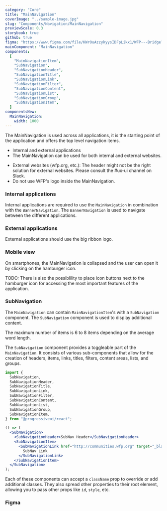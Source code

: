 ```yaml
---
category: "Core"
title: "MainNavigation"
coverImage: "../sample-image.jpg"
slug: "Components/Navigation/MainNavigation"
previewScale: 0.3
storybook: true
github: true
figma: "https://www.figma.com/file/KWrOuAzzykyysIDFpLikx1/WFP---Bridge?type=design&node-id=130%3A2251&mode=design&t=eFfGsO7k7LGjWFwo-1"
mainComponent: "MainNavigation"
components:
  [
    "MainNavigationItem",
    "SubNavigation",
    "SubNavigationHeader",
    "SubNavigationTitle",
    "SubNavigationLink",
    "SubNavigationFilter",
    "SubNavigationContent",
    "SubNavigationList",
    "SubNavigationGroup",
    "SubNavigationItem",
  ]
componentsNew:
  MainNavigation:
    width: 1000
---
```


The MainNavigation is used across all applications, it is the starting point of the application and offers the top level navigation items.

<DoUse>

- Internal and external applications
- The MainNavigation can be used for both internal and external websites.

</DoUse>
<DoNotUse>

- External websites (wfp.org, etc.): The header might not be the right solution for external websites. Please consult the #ux-ui channel on Slack.
- Do not use WFP's logo inside the MainNavigation.

</DoNotUse>

### Internal applications

<FigmaImage url="https://www.figma.com/file/KWrOuAzzykyysIDFpLikx1/WFP---Bridge?node-id=608%3A22582" />

Internal applications are required to use the `MainNavigation` in combination with the `BannerNavigation`. The `BannerNavigation` is used to navigate between the different applications.

### External applications

<FigmaImage url="https://www.figma.com/file/KWrOuAzzykyysIDFpLikx1/WFP---Bridge?node-id=608%3A22582" />

External applications should use the big ribbon logo.

### Mobile view

<FigmaImage url="https://www.figma.com/file/KWrOuAzzykyysIDFpLikx1/WFP---Bridge?node-id=612%3A21349" />

On smartphones, the MainNavigation is collapsed and the user can open it by clicking on the hamburger icon.

TODO: There is also the possiblility to place icon buttons next to the hamburger icon for accessing the most important features of the application.

### SubNavigation

The `MainNavigation` can contain `MainNavigationItem`'s with a `SubNavigation` component. The `SubNavigation` component is used to display additional content.

The maximum number of items is 6 to 8 items depending on the average word length.

The `SubNavigation` component provides a toggleable part of the `MainNavigation`. It consists of various sub-components that allow for the creation of headers, items, links, titles, filters, content areas, lists, and groups.

```jsx
import {
  SubNavigation,
  SubNavigationHeader,
  SubNavigationTitle,
  SubNavigationLink,
  SubNavigationFilter,
  SubNavigationContent,
  SubNavigationList,
  SubNavigationGroup,
  SubNavigationItem,
} from "@progressiveui/react";

() => (
  <SubNavigation>
    <SubNavigationHeader>SubNav Header</SubNavigationHeader>
    <SubNavigationItem>
      <SubNavigationLink href="http://communities.wfp.org" target="_blank">
        SubNav Link
      </SubNavigationLink>
    </SubNavigationItem>
  </SubNavigation>
);
```

Each of these components can accept a `className` prop to override or add additional classes. They also spread other properties to their root element, allowing you to pass other props like `id`, `style`, etc.

### Figma

<Figma url="https://www.figma.com/file/KWrOuAzzykyysIDFpLikx1/WFP---Bridge?type=design&node-id=608%3A22626&mode=design&t=feddPucRGOVtVdBa-1" />

